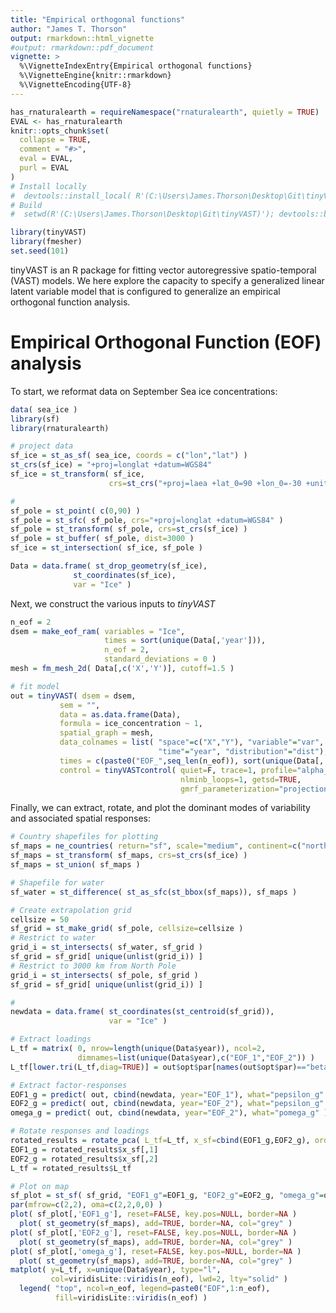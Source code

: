 ```yaml
---
title: "Empirical orthogonal functions"
author: "James T. Thorson"
output: rmarkdown::html_vignette
#output: rmarkdown::pdf_document
vignette: >
  %\VignetteIndexEntry{Empirical orthogonal functions}
  %\VignetteEngine{knitr::rmarkdown}
  %\VignetteEncoding{UTF-8}
---
```


```r
has_rnaturalearth = requireNamespace("rnaturalearth", quietly = TRUE)
EVAL <- has_rnaturalearth
knitr::opts_chunk$set(
  collapse = TRUE,
  comment = "#>",
  eval = EVAL,
  purl = EVAL
)
# Install locally
#  devtools::install_local( R'(C:\Users\James.Thorson\Desktop\Git\tinyVAST)', force=TRUE )
# Build
#  setwd(R'(C:\Users\James.Thorson\Desktop\Git\tinyVAST)'); devtools::build_rmd("vignettes/empirical_orthogonal_functions.Rmd"); rmarkdown::render( "vignettes/empirical_orthogonal_functions.Rmd", rmarkdown::pdf_document())
```

```r
library(tinyVAST)
library(fmesher)
set.seed(101)
```

tinyVAST is an R package for fitting vector autoregressive spatio-temporal (VAST) models.
We here explore the capacity to specify a generalized linear latent variable model that is configured to
generalize an empirical orthogonal function analysis.

# Empirical Orthogonal Function (EOF) analysis
To start, we reformat data on September Sea ice concentrations:

```r
data( sea_ice )
library(sf)
library(rnaturalearth)

# project data
sf_ice = st_as_sf( sea_ice, coords = c("lon","lat") )
st_crs(sf_ice) = "+proj=longlat +datum=WGS84"
sf_ice = st_transform( sf_ice,
                      crs=st_crs("+proj=laea +lat_0=90 +lon_0=-30 +units=km") )

#
sf_pole = st_point( c(0,90) )
sf_pole = st_sfc( sf_pole, crs="+proj=longlat +datum=WGS84" )
sf_pole = st_transform( sf_pole, crs=st_crs(sf_ice) )
sf_pole = st_buffer( sf_pole, dist=3000 )
sf_ice = st_intersection( sf_ice, sf_pole )

Data = data.frame( st_drop_geometry(sf_ice),
              st_coordinates(sf_ice),
              var = "Ice" )
```

Next, we construct the various inputs to _tinyVAST_

```r
n_eof = 2
dsem = make_eof_ram( variables = "Ice",
                     times = sort(unique(Data[,'year'])),
                     n_eof = 2,
                     standard_deviations = 0 )
mesh = fm_mesh_2d( Data[,c('X','Y')], cutoff=1.5 )

# fit model
out = tinyVAST( dsem = dsem,
           sem = "",
           data = as.data.frame(Data),
           formula = ice_concentration ~ 1,
           spatial_graph = mesh,
           data_colnames = list( "space"=c("X","Y"), "variable"="var",
                                 "time"="year", "distribution"="dist"),
           times = c(paste0("EOF_",seq_len(n_eof)), sort(unique(Data[,'year']))),
           control = tinyVASTcontrol( quiet=F, trace=1, profile="alpha_j",
                                      nlminb_loops=1, getsd=TRUE,
                                      gmrf_parameterization="projection") )
```

Finally, we can extract, rotate, and plot the dominant modes of variability and associated spatial responses:

```r
# Country shapefiles for plotting
sf_maps = ne_countries( return="sf", scale="medium", continent=c("north america","europe","asia") )
sf_maps = st_transform( sf_maps, crs=st_crs(sf_ice) )
sf_maps = st_union( sf_maps )

# Shapefile for water
sf_water = st_difference( st_as_sfc(st_bbox(sf_maps)), sf_maps )

# Create extrapolation grid
cellsize = 50
sf_grid = st_make_grid( sf_pole, cellsize=cellsize )
# Restrict to water
grid_i = st_intersects( sf_water, sf_grid )
sf_grid = sf_grid[ unique(unlist(grid_i)) ]
# Restrict to 3000 km from North Pole
grid_i = st_intersects( sf_pole, sf_grid )
sf_grid = sf_grid[ unique(unlist(grid_i)) ]

#
newdata = data.frame( st_coordinates(st_centroid(sf_grid)),
                      var = "Ice" )

# Extract loadings
L_tf = matrix( 0, nrow=length(unique(Data$year)), ncol=2,
               dimnames=list(unique(Data$year),c("EOF_1","EOF_2")) )
L_tf[lower.tri(L_tf,diag=TRUE)] = out$opt$par[names(out$opt$par)=="beta_z"]

# Extract factor-responses
EOF1_g = predict( out, cbind(newdata, year="EOF_1"), what="pepsilon_g" )
EOF2_g = predict( out, cbind(newdata, year="EOF_2"), what="pepsilon_g" )
omega_g = predict( out, cbind(newdata, year="EOF_2"), what="pomega_g" )

# Rotate responses and loadings
rotated_results = rotate_pca( L_tf=L_tf, x_sf=cbind(EOF1_g,EOF2_g), order="decreasing" )
EOF1_g = rotated_results$x_sf[,1]
EOF2_g = rotated_results$x_sf[,2]
L_tf = rotated_results$L_tf

# Plot on map
sf_plot = st_sf( sf_grid, "EOF1_g"=EOF1_g, "EOF2_g"=EOF2_g, "omega_g"=omega_g )
par(mfrow=c(2,2), oma=c(2,2,0,0) )
plot( sf_plot[,'EOF1_g'], reset=FALSE, key.pos=NULL, border=NA )
  plot( st_geometry(sf_maps), add=TRUE, border=NA, col="grey" )
plot( sf_plot[,'EOF2_g'], reset=FALSE, key.pos=NULL, border=NA )
  plot( st_geometry(sf_maps), add=TRUE, border=NA, col="grey" )
plot( sf_plot[,'omega_g'], reset=FALSE, key.pos=NULL, border=NA )
  plot( st_geometry(sf_maps), add=TRUE, border=NA, col="grey" )
matplot( y=L_tf, x=unique(Data$year), type="l",
         col=viridisLite::viridis(n_eof), lwd=2, lty="solid" )
  legend( "top", ncol=n_eof, legend=paste0("EOF",1:n_eof),
          fill=viridisLite::viridis(n_eof) )
```
